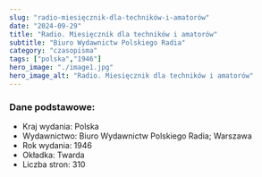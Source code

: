 ```yaml
---
slug: "radio-miesięcznik-dla-techników-i-amatorów"
date: "2024-09-29"
title: "Radio. Miesięcznik dla techników i amatorów"
subtitle: "Biuro Wydawnictw Polskiego Radia"
category: "czasopisma"
tags: ["polska","1946"]
hero_image: "./image1.jpg"
hero_image_alt: "Radio. Miesięcznik dla techników i amatorów"
---
```


### Dane podstawowe:

- Kraj wydania: Polska
- Wydawnictwo: Biuro Wydawnictw Polskiego Radia; Warszawa
- Rok wydania: 1946
- Okładka: Twarda
- Liczba stron: 310
